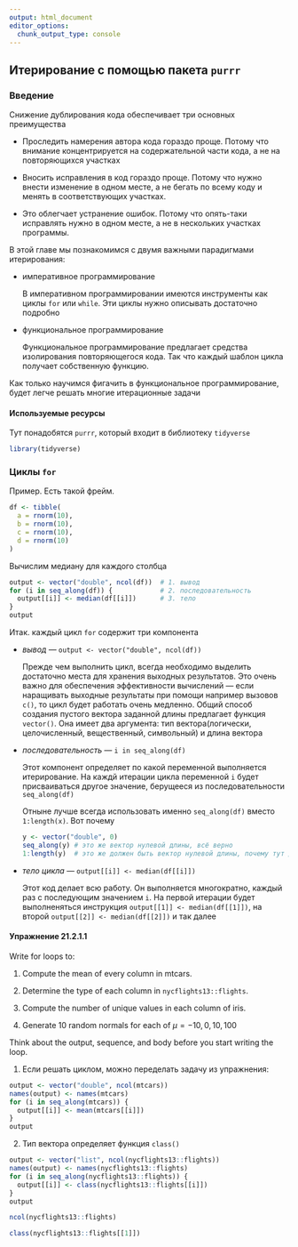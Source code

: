 ```yaml
---
output: html_document
editor_options: 
  chunk_output_type: console
---
```


## Итерирование с помощью пакета `purrr`

### Введение

Снижение дублирования кода обеспечивает три основных преимущества

* Проследить намерения автора кода гораздо проще. Потому что внимание концентрируется на содержательной части кода, а не на повторяющихся участках

* Вносить исправления в код гораздо проще. Потому что нужно внести изменение в одном месте, а не бегать по всему коду и менять в соответствующих участках.

* Это облегчает устранение ошибок. Потому что опять-таки исправлять нужно в одном месте, а не в нескольких участках программы.

В этой главе мы познакомимся с двумя важными парадигмами итерирования:

* императивное программирование
  
  В императивном программировании имеются инструменты как циклы `for` или `while`. Эти циклы нужно описывать достаточно подробно

* функциональное программирование
  
  Функциональное программирование предлагает средства изолирования повторяющегося кода. Так что каждый шаблон цикла получает собственную функцию.

Как только научимся фигачить в функциональное программирование, будет легче решать многие итерационные задачи  

#### Используемые ресурсы

Тут понадобятся `purrr`, который входит в библиотеку `tidyverse`

```r
library(tidyverse)
```


### Циклы `for`

Пример. Есть такой фрейм.

```r
df <- tibble(
  a = rnorm(10),
  b = rnorm(10),
  c = rnorm(10),
  d = rnorm(10)
)
```

Вычислим медиану для каждого столбца

```r
output <- vector("double", ncol(df))  # 1. вывод
for (i in seq_along(df)) {            # 2. последовательность
  output[[i]] <- median(df[[i]])      # 3. тело
}
output
```

Итак. каждый цикл `for` содержит три компонента

* *вывод* --- `output <- vector("double", ncol(df))`
  
  Прежде чем выполнить цикл, всегда необходимо выделить достаточно места для хранения выходных результатов. 
  Это очень важно для обеспечения эффективности вычислений --- если наращивать выходные результаты при помощи например вызовов `с()`, то цикл будет работать очень медленно.
  Общий способ создания пустого вектора заданной длины предлагает функция `vector()`. Она имеет два аргумента: тип вектора(логически, целочисленный, вещественный, символьный) и длина вектора

* *последовательность* --- `i in seq_along(df)`
  
  Этот компонент определяет по какой переменной выполняется итерирование.
  На каждй итерации цикла переменной `i` будет присваиваться другое значение, берущееся из последовательности `seq_along(df)`
  
  Отныне лучше всегда использовать именно `seq_along(df)` вместо `1:length(x)`. Вот почему
```r
y <- vector("double", 0)
seq_along(y) # это же вектор нулевой длины, всё верно
1:length(y)  # это же должен быть вектор нулевой длины, почему тут два числа???
```

* *тело цикла* --- `output[[i]] <- median(df[[i]])`
  
  Этот код делает всю работу. Он выполняется многократно,  каждый раз с последующим значением `i`. 
  На первой итерации будет выполненяться инструкция `output[[1]] <- median(df[[1]])`, на второй `output[[2]] <- median(df[[2]])` и так далее
  
#### Упражнение 21.2.1.1

<div class="question">
Write for loops to:

1. Compute the mean of every column in mtcars.

2. Determine the type of each column in `nycflights13::flights`.

3. Compute the number of unique values in each column of iris.

4. Generate 10 random normals for each of  $\mu = -10, 0, 10, 100$

Think about the output, sequence, and body before you start writing the loop.
</div>
  
  
1. Если решать циклом, можно переделать задачу из упражнения:

```r
output <- vector("double", ncol(mtcars))
names(output) <- names(mtcars)
for (i in seq_along(mtcars)) {
  output[[i]] <- mean(mtcars[[i]])
}
output
```

2. Тип вектора определяет функция `class()`

```r
output <- vector("list", ncol(nycflights13::flights))
names(output) <- names(nycflights13::flights)
for (i in seq_along(nycflights13::flights)) {
  output[[i]] <- class(nycflights13::flights[[i]])
}
output

ncol(nycflights13::flights)

class(nycflights13::flights[[1]])
```

